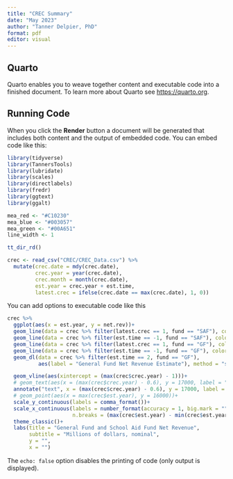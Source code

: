 ```yaml
---
title: "CREC Summary"
date: "May 2023"
author: "Tanner Delpier, PhD"
format: pdf
editor: visual
---
```


## Quarto

Quarto enables you to weave together content and executable code into a finished document. To learn more about Quarto see <https://quarto.org>.

## Running Code

When you click the **Render** button a document will be generated that includes both content and the output of embedded code. You can embed code like this:

```r


library(tidyverse)
library(TannersTools)
library(lubridate)
library(scales)
library(directlabels)
library(fredr)
library(ggtext)
library(ggalt)

mea_red <- "#C10230" 
mea_blue <- "#003057"
mea_green <- "#00A651"
line_width <- 1


```

```r

tt_dir_rd()

crec <- read_csv("CREC/CREC_Data.csv") %>% 
  mutate(crec.date = mdy(crec.date),
         crec.year = year(crec.date),
         crec.month = month(crec.date),
         est.year = crec.year + est.time,
         latest.crec = ifelse(crec.date == max(crec.date), 1, 0))


```

You can add options to executable code like this

```r


crec %>% 
  ggplot(aes(x = est.year, y = net.rev))+
  geom_line(data = crec %>% filter(latest.crec == 1, fund == "SAF"), color = mea_green, lwd = line_width, lty  = 2)+
  geom_line(data = crec %>% filter(est.time == -1, fund == "SAF"), color = mea_green, lwd = line_width)+
  geom_line(data = crec %>% filter(latest.crec == 1, fund == "GF"), color = mea_blue, lwd = line_width, lty  = 2)+
  geom_line(data = crec %>% filter(est.time == -1, fund == "GF"), color = mea_blue, lwd = line_width)+
  geom_dl(data = crec %>% filter(est.time == 2, fund == "GF"), 
          aes(label = "General Fund Net Revenue Estimate"), method = "smart.grid")+

  geom_vline(aes(xintercept = (max(crec$crec.year) - 1)))+
  # geom_text(aes(x = (max(crec$crec.year) - 0.6), y = 17000, label = "Forecast"))+
  annotate("text", x = (max(crec$crec.year) - 0.6), y = 17000, label = "Forecast")+
  # geom_point(aes(x = max(crec$est.year), y = 16000))+
  scale_y_continuous(labels = comma_format())+
  scale_x_continuous(labels = number_format(accuracy = 1, big.mark = ""), 
                     n.breaks = (max(crec$est.year) - min(crec$est.year)))+
  theme_classic()+
  labs(title = "General Fund and School Aid Fund Net Revenue",
       subtitle = "Millions of dollars, nominal",
       y = "",
       x = "")


```

The `echo: false` option disables the printing of code (only output is displayed).

